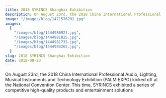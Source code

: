 ```yaml
---
title: 2018 SYRINCS Shanghai Exhibition
description: On August 23rd, the 2018 China International Professional Audio, Lighting, Musical Instruments and Technology Exhibition (PALM EXPO) kicked off at the National Convention Center. This time, SYRINCS exhibited a series of competitive high-quality products and entertainment solutions
image: "/images/blog/1471576291.jpg"
images:
  [
    "/images/blog/1444986923.jpg",
    "/images/blog/1444981825.jpg",
    "/images/blog/1444981735.jpg",
    "/images/blog/1444984265.jpg",
  ]
slug: 2018 SYRINCS Shanghai Exhibition
date: 2018-08-23
---
```


On August 23rd, the 2018 China International Professional Audio, Lighting, Musical Instruments and Technology Exhibition (PALM EXPO) kicked off at the National Convention Center. This time, SYRINCS exhibited a series of competitive high-quality products and entertainment solutions
